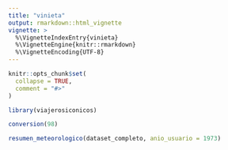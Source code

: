 ```yaml
---
title: "vinieta"
output: rmarkdown::html_vignette
vignette: >
  %\VignetteIndexEntry{vinieta}
  %\VignetteEngine{knitr::rmarkdown}
  %\VignetteEncoding{UTF-8}
---
```


```r
knitr::opts_chunk$set(
  collapse = TRUE,
  comment = "#>"
)
```

```r
library(viajerosiconicos)
```

```r
conversion(98)
```
```r
resumen_meteorologico(dataset_completo, anio_usuario = 1973)
```



